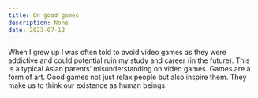```yaml
---
title: On good games
description: None
date: 2023-07-12
---
```


When I grew up I was often told to avoid video games as they were addictive and could potential ruin my study and career (in the future). This is a typical Asian parents’ misunderstanding on video games. Games are a form of art. Good games not just relax people but also inspire them. They make us to think our existence as human beings.